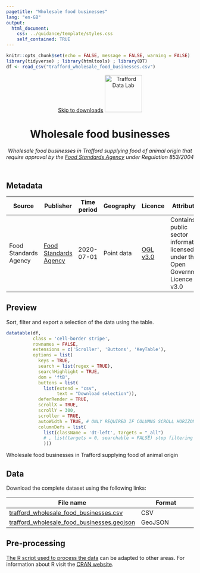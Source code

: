 ```yaml
---
pagetitle: "Wholesale food businesses"
lang: "en-GB"
output:
  html_document:
    css: ../guidance/template/styles.css
    self_contained: TRUE
---
```


```r
knitr::opts_chunk$set(echo = FALSE, message = FALSE, warning = FALSE)
library(tidyverse) ; library(htmltools) ; library(DT) 
df <- read_csv("trafford_wholesale_food_businesses.csv")
```

<header>
<span id="a11yNav"><a href="#downloads" class="themeBlockDark">Skip to downloads</a></span>
<a href="https://www.trafforddatalab.io/data.html"><img src="https://www.trafforddatalab.io/assets/logo/trafforddatalab_logo.svg" alt="Trafford Data Lab" aria-label="Return to Trafford Data Lab data page" width="100" class="traffordDataLabLogo"/></a>

<h1>Wholesale food businesses</h1>
*Wholesale food businesses in Trafford supplying food of animal origin that require approval by the <a href="https://www.food.gov.uk/business-guidance/approved-food-establishments" target="_blank">Food Standards Agency</a> under Regulation 853/2004*

</header>

<main>
<h2>Metadata</h2>

<table id="metadata" class="table table-condensed">
  <thead>
    <tr class="header">
      <th>Source</th>
      <th>Publisher</th>
      <th>Time period</th>
      <th>Geography</th>
      <th>Licence</th>
      <th>Attribution</th>
      <th>Last updated</th>
    </tr>
  </thead>
  <tr>
    <td>Food Standards Agency</td>
    <td><a href="https://www.food.gov.uk/business-guidance/approved-food-establishments" target="_blank">Food Standards Agency</a></td>
    <td><time datetime="2020-07-01">2020-07-01</time></td>
    <td>Point data</td>
    <td><a href="http://www.nationalarchives.gov.uk/doc/open-government-licence/version/3/" target="_blank">OGL v3.0</a></td>
    <td>Contains public sector information licensed under the Open Government Licence v3.0</td>
    <td><time datetime="2020-07-15">2020-07-15</time></td>
  </tr>
</table>

<h2>Preview</h2>
Sort, filter and export a selection of the data using the table.

```r
datatable(df, 
          class = 'cell-border stripe',
          rownames = FALSE, 
          extensions = c('Scroller', 'Buttons', 'KeyTable'),
          options = list(
            keys = TRUE,
            search = list(regex = TRUE),
            searchHighlight = TRUE,
            dom = 'ftB',
            buttons = list(
              list(extend = "csv", 
                   text = "Download selection")),
            deferRender = TRUE,
            scrollX = TRUE,
            scrollY = 300,
            scroller = TRUE,
            autoWidth = TRUE, # ONLY REQUIRED IF COLUMNS SCROLL HORIZONTALLY
            columnDefs = list(
              list(className = 'dt-left', targets = "_all")
              # , list(targets = 0, searchable = FALSE) stop filtering
              )))
```
<div id="tableFooterTitle">Wholesale food businesses in Trafford supplying food of animal origin</div>

<h2>Data</h2>
<span id ="downloads">Download the complete dataset using the following links:</span>

|File name |Format |
|---|---|
|[trafford_wholesale_food_businesses.csv](trafford_wholesale_food_businesses.csv) |CSV |
|[trafford_wholesale_food_businesses.geojson](trafford_wholesale_food_businesses.geojson) |GeoJSON |

<h2>Pre-processing</h2>
[The R script used to process the data](pre-processing.R) can be adapted to other areas. For information about R visit the <a href="https://cran.r-project.org" target="_blank">CRAN website</a>.

</main>

<script>
  // Fixes to dynamic elements created by DataTables to improve accessibility
  var removeElFn = setInterval(removeElement, 1000);
  
  function removeElement() {
    try {
      var el = document.getElementsByClassName("dataTables_scrollBody")[0].childNodes[0];
      el.removeChild(el.childNodes[0]); // Remove unwanted hidden text element from table - causing accessibility alert as it has no label
      
      el.parentNode.setAttribute('tabindex', '0');  // add attribute allowing keyboard users to access scrollable area
      
      clearInterval(removeElFn);  // cancel any further calls to this function as we have completed all actions
    }
    catch(e) {
      // form element 'el' doesn't exist yet so setInterval will call the function again until it does
    }
  }
</script>
